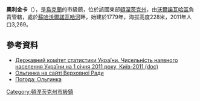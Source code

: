 {{no footnotes|time=2015-09-14T23:48:04+00:00}}
{{coord|47|41|40|N|37|30|12|E|scale:100000|display=title}}

'''奧利金卡'''（{{lang-uk|Ольгинка}}），是[[烏克蘭|烏克蘭]]的市級鎮，位於該國東部[[頓涅茨克州|頓涅茨克州]]，由[[沃爾諾瓦哈區|沃爾諾瓦哈區]]負責管轄，處於[[蘇哈沃爾諾瓦哈河|蘇哈沃爾諾瓦哈河]]畔，始建於1779年，海拔高度228米，2011年人口3,269。

==參考資料==
*[https://web.archive.org/web/20121010205321/http://stat6.stat.lviv.ua/PXWEB2007/ukr/publ/2011/chnas.zip Державний комітет статистики України. Чисельність наявного населення України на 1 січня 2011 року, Київ-2011 (doc)]
* [http://gska2.rada.gov.ua/pls/z7502/A005?rdat1=24.12.2007&rf7571=7612 Ольгинка на сайті Верховної Ради]{{dead link|date=2017年12月 |bot=InternetArchiveBot |fix-attempted=yes }}
* [http://weather.in.ua/ua/doneckaja/18934 Погода: Ольгинка] {{Wayback|url=http://weather.in.ua/ua/doneckaja/18934 |date=20160829005237 }}

{{DEFAULTSORT:Ольгинка}}
[[Category:頓涅茨克州市級鎮|Category:頓涅茨克州市級鎮]]


{{Donetsk-geo-stub}}